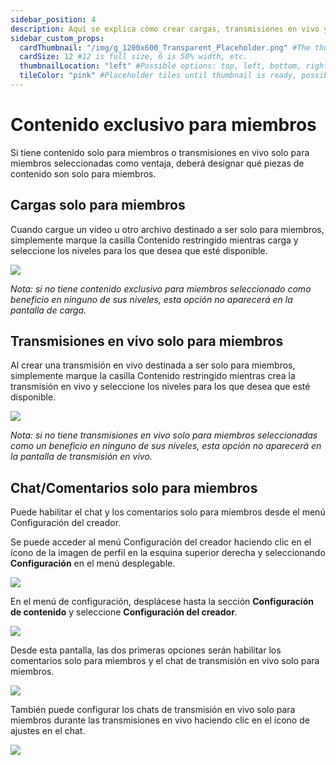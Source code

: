 ```yaml
---
sidebar_position: 4
description: Aquí se explica cómo crear cargas, transmisiones en vivo y chat solo para miembros.
sidebar_custom_props:
  cardThumbnail: "/img/g_1200x600_Transparent_Placeholder.png" #The thumbnail on the category card.
  cardSize: 12 #12 is full size, 6 is 50% width, etc.
  thumbnailLocation: "left" #Possible options: top, left, bottom, right, none
  tileColor: "pink" #Placeholder tiles until thumbnail is ready, possible options: blue, cream, darkpurple, lightpurple, mauve, orange, pink, none
---
```


# Contenido exclusivo para miembros

Si tiene contenido solo para miembros o transmisiones en vivo solo para miembros seleccionadas como ventaja, deberá designar qué piezas de contenido son solo para miembros.

## Cargas solo para miembros

Cuando cargue un video u otro archivo destinado a ser solo para miembros, simplemente marque la casilla Contenido restringido mientras carga y seleccione los niveles para los que desea que esté disponible.

![](https://i.imgur.com/BBDkllL.png)

*Nota: si no tiene contenido exclusivo para miembros seleccionado como beneficio en ninguno de sus niveles, esta opción no aparecerá en la pantalla de carga.*

## Transmisiones en vivo solo para miembros

Al crear una transmisión en vivo destinada a ser solo para miembros, simplemente marque la casilla Contenido restringido mientras crea la transmisión en vivo y seleccione los niveles para los que desea que esté disponible.

![](https://i.imgur.com/BBDkllL.png)

*Nota: si no tiene transmisiones en vivo solo para miembros seleccionadas como un beneficio en ninguno de sus niveles, esta opción no aparecerá en la pantalla de transmisión en vivo.*

## Chat/Comentarios solo para miembros

Puede habilitar el chat y los comentarios solo para miembros desde el menú Configuración del creador.

Se puede acceder al menú Configuración del creador haciendo clic en el ícono de la imagen de perfil en la esquina superior derecha y seleccionando **Configuración** en el menú desplegable.

![](https://i.imgur.com/Bmqh81Y.jpg)

En el menú de configuración, desplácese hasta la sección **Configuración de contenido** y seleccione **Configuración del creador**.

![](https://i.imgur.com/D33SuN0.png)

Desde esta pantalla, las dos primeras opciones serán habilitar los comentarios solo para miembros y el chat de transmisión en vivo solo para miembros.

![](https://i.imgur.com/tTLmFCT.png)

También puede configurar los chats de transmisión en vivo solo para miembros durante las transmisiones en vivo haciendo clic en el ícono de ajustes en el chat.

![](https://i.imgur.com/JSFicSW.png)

